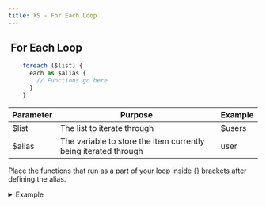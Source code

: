 ```yaml
---
title: XS - For Each Loop
---
```


## <img src="../assets/docuBadge (10).png" alt="" data-size="line" /> **For Each Loop** <a href="#xs-foreach" id="xs-foreach"></a>

```javascript
    foreach ($list) {
      each as $alias {
        // Functions go here
      }
    }
```

| Parameter | Purpose                                                         | Example |
| --------- | --------------------------------------------------------------- | ------- |
| $list     | The list to iterate through                                     | $users  |
| $alias    | The variable to store the item currently being iterated through | user    |

Place the functions that run as a part of your loop inside {} brackets after defining the alias.

<details>

<summary>Example</summary>

![](<../assets/CleanShot 2025-02-27 at 09.45.55@2x.png>)

```javascript
    foreach ($x1) {
      each as item {
        util.sleep {
          value = 1
        }
      }
    }
```

</details>
